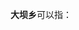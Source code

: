 '''大坝乡'''可以指：
{{PRC admin/disambig|43/31/27/237/000|51/08/22/204/000|51/34/31/207/000|52/27/31/212/000|62/06/21/204/000}}
{{disambig|cat=三字中国乡名消歧义}}